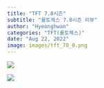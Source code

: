 ```yaml
---
title: "TFT 7.0시즌"
subtitle: "롤토체스 7.0시즌 리뷰"
author: "Hyeonghwan"
categories: "TFT(롤토체스)"
date: "Aug 22, 2022"
image: images/tft_70_0.png
---
```


![](images/tft_70_1.png)

![](images/tft_70_2.jpg)